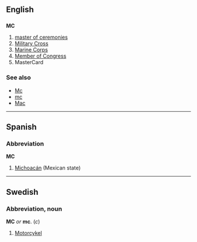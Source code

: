 ==English==
==={{initialism}}===
'''MC'''

# [[master of ceremonies]]
# [[Military Cross]]
# [[Marine Corps]]
# [[Member of Congress]]
# MasterCard

===See also===
*[[Mc]]
*[[mc]]
*[[Mac]]

----

==Spanish==
===Abbreviation===
'''MC'''
#[[Michoacán]] (Mexican state)

----

==Swedish==
===Abbreviation, noun===
'''MC''' ''or'' '''mc'''. (''c'')
#[[Motorcykel]]